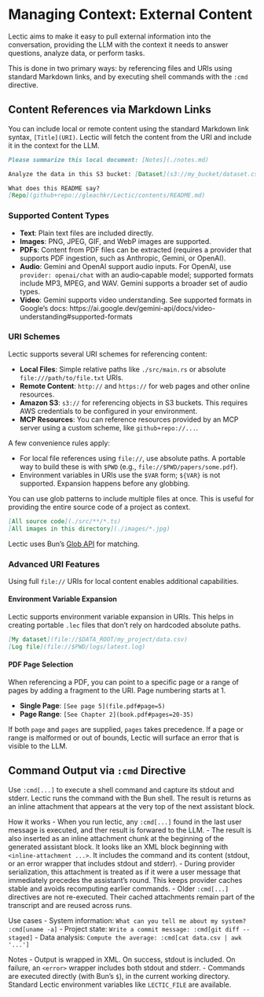 # Managing Context: External Content

Lectic aims to make it easy to pull external information into the conversation,
providing the LLM with the context it needs to answer questions, analyze data,
or perform tasks.

This is done in two primary ways: by referencing files and URIs using
standard Markdown links, and by executing shell commands with the `:cmd`
directive.

## Content References via Markdown Links

You can include local or remote content using the standard Markdown link
syntax, `[Title](URI)`. Lectic will fetch the content from the URI and
include it in the context for the LLM.

```markdown
Please summarize this local document: [Notes](./notes.md)

Analyze the data in this S3 bucket: [Dataset](s3://my_bucket/dataset.csv)

What does this README say?
[Repo](github+repo://gleachkr/Lectic/contents/README.md)
```

### Supported Content Types

- **Text**: Plain text files are included directly.
- **Images**: PNG, JPEG, GIF, and WebP images are supported.
- **PDFs**: Content from PDF files can be extracted (requires a provider that
  supports PDF ingestion, such as Anthropic, Gemini, or OpenAI).
- **Audio**: Gemini and OpenAI support audio inputs. For OpenAI, use
  `provider: openai/chat` with an audio‑capable model; supported formats
  include MP3, MPEG, and WAV. Gemini supports a broader set of audio types.
- **Video**: Gemini supports video understanding. See supported formats in
  Google’s docs:
  https://ai.google.dev/gemini-api/docs/video-understanding#supported-formats

### URI Schemes

Lectic supports several URI schemes for referencing content:

- **Local Files**: Simple relative paths like `./src/main.rs` or absolute
  `file:///path/to/file.txt` URIs.
- **Remote Content**: `http://` and `https://` for web pages and other
  online resources.
- **Amazon S3**: `s3://` for referencing objects in S3 buckets. This
  requires AWS credentials to be configured in your environment.
- **MCP Resources**: You can reference resources provided by an MCP server
  using a custom scheme, like `github+repo://...`.

A few convenience rules apply:

- For local file references using `file://`, use absolute paths. A
  portable way to build these is with `$PWD` (e.g.,
  `file://$PWD/papers/some.pdf`).
- Environment variables in URIs use the `$VAR` form; `${VAR}` is not
  supported. Expansion happens before any globbing.

You can use glob patterns to include multiple files at once. This is useful
for providing the entire source code of a project as context.

```markdown
[All source code](./src/**/*.ts)
[All images in this directory](./images/*.jpg)
```

Lectic uses Bun's [Glob API](https://bun.sh/docs/api/glob) for matching.

### Advanced URI Features

Using full `file://` URIs for local content enables additional capabilities.

#### Environment Variable Expansion

Lectic supports environment variable expansion in URIs. This helps in
creating portable `.lec` files that don't rely on hardcoded absolute paths.

```markdown
[My dataset](file://$DATA_ROOT/my_project/data.csv)
[Log file](file://$PWD/logs/latest.log)
```

#### PDF Page Selection

When referencing a PDF, you can point to a specific page or a range of pages
by adding a fragment to the URI. Page numbering starts at 1.

- **Single Page**: `[See page 5](file.pdf#page=5)`
- **Page Range**: `[See Chapter 2](book.pdf#pages=20-35)`

If both `page` and `pages` are supplied, `pages` takes precedence. If a page
or range is malformed or out of bounds, Lectic will surface an error that is
visible to the LLM.

## Command Output via `:cmd` Directive

Use `:cmd[...]` to execute a shell command and capture its stdout and stderr.
Lectic runs the command with the Bun shell. The result is returns as an inline
attachment that appears at the very top of the next assistant block.

How it works
- When you run lectic, any `:cmd[...]` found in the last user message is
  executed, and ther result is forwared to the LLM.
- The result is also inserted as an inline attachment chunk at the beginning of
  the generated assistant block. It looks like an XML block beginning with
  `<inline-attachment ...>`. It includes the command and its content (stdout,
  or an error wrapper that includes stdout and stderr).
- During provider serialization, this attachment is treated as if it were
  a user message that immediately precedes the assistant’s round. This keeps
  provider caches stable and avoids recomputing earlier commands.
- Older `:cmd[...]` directives are not re-executed. Their cached attachments
  remain part of the transcript and are reused across runs.

Use cases
- System information: `What can you tell me about my system? :cmd[uname -a]`
- Project state: `Write a commit message: :cmd[git diff --staged]`
- Data analysis: `Compute the average: :cmd[cat data.csv | awk '...']`

Notes
- Output is wrapped in XML. On success, stdout is included. On failure,
  an `<error>` wrapper includes both stdout and stderr.
- Commands are executed directly (with Bun’s `$`), in the current
  working directory. Standard Lectic environment variables like
  `LECTIC_FILE` are available.
